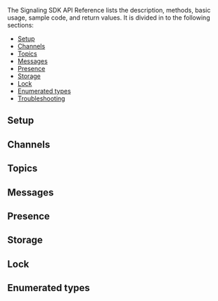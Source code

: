 <PlatformWrapper platform="web">

The Signaling SDK API Reference lists the description, methods, basic usage, sample code, and return values. It is divided in to the following sections:

* [Setup](#setup)
* [Channels](#channels)
* [Topics](#topics)
* [Messages](#messages)
* [Presence](#presence)
* [Storage](#storage)
* [Lock](#lock)
* [Enumerated types](#enumerated-types)
* [Troubleshooting](#troubleshooting)

## Setup
<Configuration ag_platform='javascript' />

## Channels
<Channels ag_platform='javascript' />

## Topics
<Topics ag_platform='javascript' />

## Messages
<Messages ag_platform='javascript' />

## Presence
<Presence ag_platform='javascript' />

## Storage
<Storage ag_platform='javascript' />

## Lock
<Lock ag_platform='javascript' />

## Enumerated types
<Enums ag_platform='javascript' />

<Troubleshooting ag_platform='javascript' />

</PlatformWrapper>